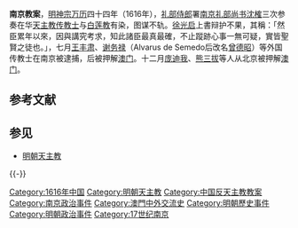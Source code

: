 {{unreferenced|time=2015-06-25T17:21:57+00:00}}
'''南京教案'''，[[明神宗|明神宗]][[万历|万历]]四十四年（1616年），[[礼部侍郎|礼部侍郎]]署[[南京礼部尚书|南京礼部尚书]][[沈榷|沈榷]]三次参奏在华[[天主教|天主教]][[传教士|传教士]]与[[白莲教|白莲教]]有染，图谋不轨。[[徐光启|徐光启]]上書辩护不果，其稱：「然臣累年以來，因與講究考求，知此諸臣最真最確，不止蹤跡心事一無可疑，實皆聖賢之徒也。」，七月[[王丰肃|王丰肃]]、[[谢务禄|谢务禄]]（Alvarus de Semedo后改名[[曾德昭|曾德昭]]）等外国传教士在南京被逮捕，后被押解[[澳门|澳门]]。十二月[[庞迪我|庞迪我]]、[[熊三拔|熊三拔]]等人从北京被押解[[澳门|澳门]]。

== 参考文献 ==
{{Reflist}}

== 参见 ==
* [[明朝天主教|明朝天主教]]

{{-}}
{{中国基督教史|明}}
{{明朝历史事件}}

[[Category:1616年中国|Category:1616年中国]]
[[Category:明朝天主教|Category:明朝天主教]]
[[Category:中国反天主教教案|Category:中国反天主教教案]]
[[Category:南京政治事件|Category:南京政治事件]]
[[Category:澳門中外交流史|Category:澳門中外交流史]]
[[Category:明朝歷史事件|Category:明朝歷史事件]]
[[Category:明朝政治事件|Category:明朝政治事件]]
[[Category:17世纪南京|Category:17世纪南京]]